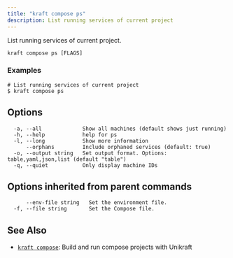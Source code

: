 ```yaml
---
title: "kraft compose ps"
description: List running services of current project
---
```


List running services of current project.

```
kraft compose ps [FLAGS]
```

### Examples

```
# List running services of current project
$ kraft compose ps

```

## Options

```
  -a, --all             Show all machines (default shows just running)
  -h, --help            help for ps
  -l, --long            Show more information
      --orphans         Include orphaned services (default: true)
  -o, --output string   Set output format. Options: table,yaml,json,list (default "table")
  -q, --quiet           Only display machine IDs
```

## Options inherited from parent commands

```
      --env-file string   Set the environment file.
  -f, --file string       Set the Compose file.
```

## See Also

* [`kraft compose`](/docs/cli/reference/kraft/compose): Build and run compose projects with Unikraft


